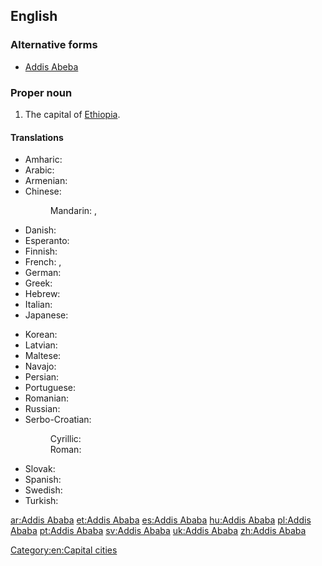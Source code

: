 ==English==

{{wikipedia}}

===Alternative forms===
* [[Addis Abeba]]

===Proper noun===
{{en-proper noun|head=Addis Ababa}}

# The capital of [[Ethiopia]].

====Translations====
{{trans-top|capital of Ethiopia}}
* Amharic: {{t|am|አዲስ አበባ}}
* Arabic: {{t|ar|أديس أبابا|f|tr='adiis ʼabaaba}}
* Armenian: {{t|hy|Ադիս Աբեբա|sc=Armn}}
* Chinese:
*: Mandarin: {{t|cmn|亞的斯亞貝巴|sc=Hani}}, {{t+|cmn|亚的斯亚贝巴|tr=Yàdìsīyàbèibā|sc=Hani}}
* Danish: {{t|da|Addis Ababa}}
* Esperanto: {{t|eo|Adisabebo}}
* Finnish: {{t+|fi|Addis Abeba}}
* French: {{t+|fr|Addis-Abeba}}, {{t|fr|Addis-Ababa}}
* German: {{t+|de|Addis Abeba}}
* Greek: {{t|el|Αντίς Αμπέμπα|f}}
* Hebrew: {{t|he|אדיס אבבה|tr=Adīs Ababa}}
* Italian: {{t|it|Addis Abeba}}
* Japanese: {{t|ja|アジスアベバ|tr=Ajisuabeba}}
{{trans-mid}}
* Korean: {{t|ko|아디스아바바|tr=Adiseuababa}}
* Latvian: {{t|lv|Adisabeba}}
* Maltese: {{t|mt|Addis Ababa}}
* Navajo: {{t|nv|Ádis Áwewah}}
* Persian: {{t+|fa|آدیس آبابا|tr=âdis âbâbâ|sc=fa-Arab}}
* Portuguese: {{t+|pt|Adis Abeba|f}}
* Romanian: {{t|ro|Adis Abeba|f}}
* Russian: {{t+|ru|Адди́с-Абе́ба|f}}
* Serbo-Croatian:
*: Cyrillic: {{t|sh|Адис Абеба|f}}
*: Roman: {{t|sh|Adis Abeba|f}}
* Slovak: {{t|sk|Addis Abeba|f}}
* Spanish: {{t+|es|Adís Abeba|f}}
* Swedish: {{t+|sv|Addis Abeba}}
* Turkish: {{t|tr|Addis Ababa}}
{{trans-bottom}}

[[Category:en:Capital cities]]

[[ar:Addis Ababa]]
[[et:Addis Ababa]]
[[es:Addis Ababa]]
[[hu:Addis Ababa]]
[[pl:Addis Ababa]]
[[pt:Addis Ababa]]
[[sv:Addis Ababa]]
[[uk:Addis Ababa]]
[[zh:Addis Ababa]]